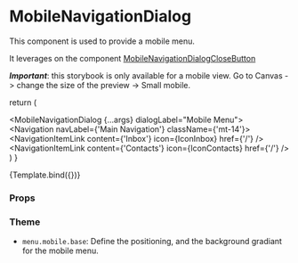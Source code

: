 
<Meta
  title="Components/Menu/MobileNavigationDialog"
  component={MobileNavigationDialog}
/>

# MobileNavigationDialog

This component is used to provide a mobile menu.

It leverages on the component [MobileNavigationDialogCloseButton](/docs/components-menu-MobileNavigationDialogCloseButton--default-story)

_**Important**_: this storybook is only available for a mobile view. Go to Canvas -> change the size of the preview -> Small mobile.

  return (
    <MenuProvider>
      <div>
        <HeaderMain title="Home" />
        <MobileNavigationDialog {...args} dialogLabel="Mobile Menu">
          <Navigation navLabel={'Main Navigation'} className={'mt-14'}>
            <NavigationItemLink content={'Inbox'} icon={IconInbox} href={'/'} />
            <NavigationItemLink
              content={'Contacts'}
              icon={IconContacts}
              href={'/'}
            />
          </Navigation>
        </MobileNavigationDialog>
      </div>
    </MenuProvider>
  )
}

<Canvas>
  <Story name="Default">{Template.bind({})}</Story>
</Canvas>

### Props

<ArgsTable story="Default" />

### Theme

- `menu.mobile.base`: Define the positioning, and the background gradiant for the mobile menu.
